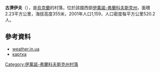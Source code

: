 {{coord|49|4|14|N|23|54|7|E|scale:30000|display=title}}

'''古濟伊夫'''（{{lang-uk|Гузіїв}}），是[[烏克蘭|烏克蘭]]的村落，位於該國西部[[伊萬諾-弗蘭科夫斯克州|伊萬諾-弗蘭科夫斯克州]]，面積2.23平方公里，海拔高度355米，2001年人口1,159，人口密度每平方公里520.2人。

==參考資料==
*[http://weather.in.ua/ua/ivano-frankovskaja/6150 weather.in.ua]{{Wayback|url=http://weather.in.ua/ua/ivano-frankovskaja/6150 |date=20111221060558 }}
*[http://gska2.rada.gov.ua/pls/z7502/A005?rdat1=09.07.2009&rf7571=14446 картка]{{dead link|date=2017年12月 |bot=InternetArchiveBot |fix-attempted=yes }}

{{DEFAULTSORT:Гузіїв}}
[[Category:伊萬諾-弗蘭科夫斯克州村落|Category:伊萬諾-弗蘭科夫斯克州村落]]


{{IvanoFrankivsk-geo-stub}}